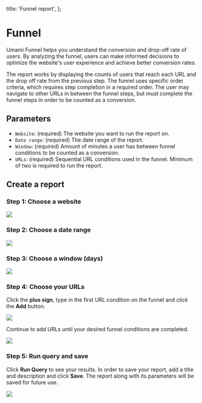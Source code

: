   title: 'Funnel report',
};

# Funnel

Umami Funnel helps you understand the conversion and drop-off rate of users.
By analyzing the funnel, users can make informed decisions to optimize the website's user experience and achieve better conversion rates.

The report works by displaying the counts of users that reach each URL and the drop off rate from the previous step.
The funnel uses specific order criteria, which requires step completion in a required order.
The user may navigate to other URLs in between the funnel steps, but must complete the funnel steps in order to be counted as a conversion.

## Parameters

- `Website`: (required) The website you want to run the report on.
- `Date range`: (required) The date range of the report.
- `Window`: (required) Amount of minutes a user has between funnel conditions to be counted as a conversion.
- `URLs`: (required) Sequential URL conditions used in the funnel. Minimum of two is required to run the report.

## Create a report

### Step 1: Choose a website

<img src="/images/v2/funnel-website.png" />

### Step 2: Choose a date range

<img src="/images/v2/funnel-date-range.png" />

### Step 3: Choose a window (days)

<img src="/images/v2/funnel-window.png" />

### Step 4: Choose your URLs

Click the **plus sign**, type in the first URL condition on the funnel and click the **Add** button.

<img src="/images/v2/funnel-url-form.png" />

Continue to add URLs until your desired funnel conditions are completed.

<img src="/images/v2/funnel-url-details.png" />

### Step 5: Run query and save

Click **Run Query** to see your results. In order to save your report, add a title and description and click **Save**.
The report along with its parameters will be saved for future use.

<img src="/images/v2/funnel-details.png" />
